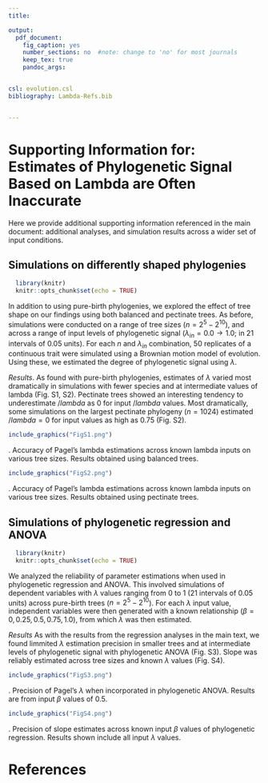 ```yaml
---
title:

output: 
  pdf_document:
    fig_caption: yes
    number_sections: no  #note: change to 'no' for most journals
    keep_tex: true
    pandoc_args:


csl: evolution.csl
bibliography: Lambda-Refs.bib


---
```

# Supporting Information for: Estimates of Phylogenetic Signal Based on Lambda are Often Inaccurate

Here we provide additional supporting information referenced in the main document: additional analyses, and simulation results across a wider set of input conditions.


## Simulations on differently shaped phylogenies

```r
  library(knitr)
  knitr::opts_chunk$set(echo = TRUE)
```

In addition to using pure-birth phylogenies, we explored the effect of tree shape on our findings using both balanced and pectinate trees. As before, simulations were conducted on a range of tree sizes ($n=2^5 - 2^{10}$), and across a range of input levels of phylogenetic signal ($\lambda_{in} = 0.0 \to 1.0$; in 21 intervals of 0.05 units). For each $n$ and $\lambda_{in}$ combination, 50 replicates of a continuous trait were simulated using a Brownian motion model of evolution. Using these, we estimated the degree of phylogenetic signal using $\lambda$. \hfill\break

*Results*. As found with pure-birth phylogenies, estimates of $\lambda$ varied most dramatically in simulations with fewer species and at intermediate values of lambda (Fig. S1, S2). Pectinate trees showed an interesting tendency to underestimate $/lambda$ as 0 for input $/lambda$ values. Most dramatically, some simulations on the largest pectinate phylogeny ($n = 1024$) estimated $/lambda = 0$ for input values as high as 0.75 (Fig. S2).

```r
include_graphics("FigS1.png")  

```

\textbf{Figure S1}. Accuracy of Pagel's lambda estimations across known lambda inputs on various tree sizes. Results obtained using balanced trees. \hfill\break

```r
include_graphics("FigS2.png")  

```

\textbf{Figure S2}. Accuracy of Pagel's lambda estimations across known lambda inputs on various tree sizes. Results obtained using pectinate trees. \hfill\break

## Simulations of phylogenetic regression and ANOVA

```r
  library(knitr)
  knitr::opts_chunk$set(echo = TRUE)
```

We analyzed the reliability of parameter estimations when used in phylogenetic regression and ANOVA. This involved simulations of dependent variables with $\lambda$ values ranging from 0 to 1 (21 intervals of 0.05 units) across pure-birth trees ($n=2^5 - 2^{10}$). For each $\lambda$ input value, independent variables were then generated with a known relationship ($\beta = 0, 0.25, 0.5, 0.75, 1.0$), from which $\lambda$ was then estimated.

*Results* As with the results from the regression analyses in the main text, we found limmited $\lambda$ estimation precision in smaller trees and at intermediate levels of phylogenetic signal with phylogenetic ANOVA (Fig. S3). Slope was reliably estimated across tree sizes and known $\lambda$ values (Fig. S4).

```r
include_graphics("FigS3.png")  

```

\textbf{Figure S3}. Precision of Pagel's $\lambda$ when incorporated in phylogenetic ANOVA. Results are from input $\beta$ values of $0.5$. \hfill\break

```r
include_graphics("FigS4.png")  

```

\textbf{Figure S4}. Precision of slope estimates across known input $\beta$ values of phylogenetic regression. Results shown include all input $\lambda$ values. \hfill\break



\newpage

# References

 \setlength{\parindent}{-0.25in}
 \setlength{\leftskip}{0.25in}
 \setlength{\parskip}{8pt}
 \noindent

<div id="refs"></div>
 

